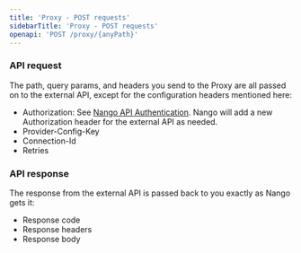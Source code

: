 ```yaml
---
title: 'Proxy - POST requests'
sidebarTitle: 'Proxy - POST requests'
openapi: 'POST /proxy/{anyPath}'
---
```


### API request
The path, query params, and headers you send to the Proxy are all passed on to the external API, except for the configuration headers mentioned here:
* Authorization: See [Nango API Authentication](/api-reference/authentication). Nango will add a new Authorization header for the external API as needed.
* Provider-Config-Key
* Connection-Id
* Retries

### API response

The response from the external API is passed back to you exactly as Nango gets it:
* Response code
* Response headers
* Response body